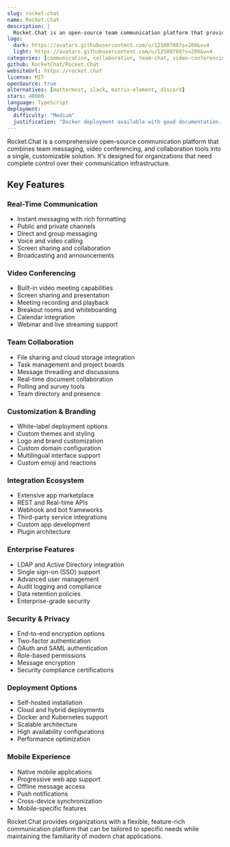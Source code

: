 ```yaml
---
slug: rocket-chat
name: Rocket.Chat
description: |
  Rocket.Chat is an open-source team communication platform that provides messaging, video conferencing, and collaboration tools with extensive customization options.
logo:
  dark: https://avatars.githubusercontent.com/u/12508788?s=200&v=4
  light: https://avatars.githubusercontent.com/u/12508788?s=200&v=4
categories: [communication, collaboration, team-chat, video-conferencing]
github: RocketChat/Rocket.Chat
websiteUrl: https://rocket.chat
license: MIT
openSource: true
alternatives: [mattermost, slack, matrix-element, discord]
stars: 40000
language: TypeScript
deployment:
  difficulty: "Medium"
  justification: "Docker deployment available with good documentation. Requires MongoDB setup and proper configuration for scalability and advanced features."
---
```


Rocket.Chat is a comprehensive open-source communication platform that combines team messaging, video conferencing, and collaboration tools into a single, customizable solution. It's designed for organizations that need complete control over their communication infrastructure.

## Key Features

### Real-Time Communication

- Instant messaging with rich formatting
- Public and private channels
- Direct and group messaging
- Voice and video calling
- Screen sharing and collaboration
- Broadcasting and announcements

### Video Conferencing

- Built-in video meeting capabilities
- Screen sharing and presentation
- Meeting recording and playback
- Breakout rooms and whiteboarding
- Calendar integration
- Webinar and live streaming support

### Team Collaboration

- File sharing and cloud storage integration
- Task management and project boards
- Message threading and discussions
- Real-time document collaboration
- Polling and survey tools
- Team directory and presence

### Customization & Branding

- White-label deployment options
- Custom themes and styling
- Logo and brand customization
- Custom domain configuration
- Multilingual interface support
- Custom emoji and reactions

### Integration Ecosystem

- Extensive app marketplace
- REST and Real-time APIs
- Webhook and bot frameworks
- Third-party service integrations
- Custom app development
- Plugin architecture

### Enterprise Features

- LDAP and Active Directory integration
- Single sign-on (SSO) support
- Advanced user management
- Audit logging and compliance
- Data retention policies
- Enterprise-grade security

### Security & Privacy

- End-to-end encryption options
- Two-factor authentication
- OAuth and SAML authentication
- Role-based permissions
- Message encryption
- Security compliance certifications

### Deployment Options

- Self-hosted installation
- Cloud and hybrid deployments
- Docker and Kubernetes support
- Scalable architecture
- High availability configurations
- Performance optimization

### Mobile Experience

- Native mobile applications
- Progressive web app support
- Offline message access
- Push notifications
- Cross-device synchronization
- Mobile-specific features

Rocket.Chat provides organizations with a flexible, feature-rich communication platform that can be tailored to specific needs while maintaining the familiarity of modern chat applications.